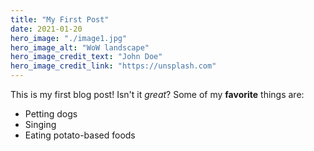 ```yaml
---
title: "My First Post"
date: 2021-01-20
hero_image: "./image1.jpg"
hero_image_alt: "WoW landscape"
hero_image_credit_text: "John Doe"
hero_image_credit_link: "https://unsplash.com"
---
```


This is my first blog post! Isn't it _great_?
Some of my **favorite** things are:

-   Petting dogs
-   Singing
-   Eating potato-based foods
